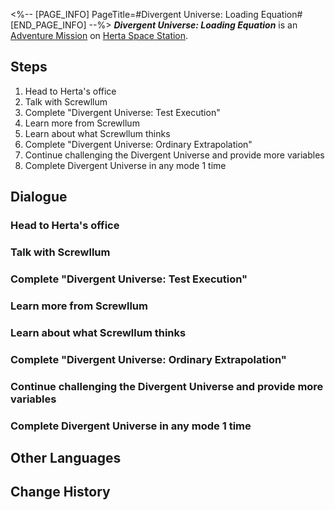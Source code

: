 <%-- [PAGE_INFO]
PageTitle=#Divergent Universe: Loading Equation#
[END_PAGE_INFO] --%>
{{Stub|Dialogue.}}
{{Mission Infobox
|id            = 8023401
|title         = 
|image         = <!--Mission Divergent Universe Loading Equation.png-->
|type          = Adventure
|event_name    = 
|chapter       = 
|requirements  = 
* [[Adventure Mission]] ''[[Good Stuff]]'' completed
* [[Trailblaze Mission]] ''[[Stranger in a Strange Land]]'' completed
|summary       = <!--official mission summary from Fate's Atlas-->
|characters    = Trailblazer
|startLocation = [[Herta Space Station]] - [[Herta's Office]]
|world         = Herta Space Station
|area          = Herta's Office
|prev          = Good Stuff
|next          = 
|rewards       = Credit*5,000
}}
'''''Divergent Universe: Loading Equation''''' is an [[Adventure Mission]] on [[Herta Space Station]].

==Steps==
# Head to Herta's office
# Talk with Screwllum
# Complete "Divergent Universe: Test Execution"
# Learn more from Screwllum
# Learn about what Screwllum thinks
# Complete "Divergent Universe: Ordinary Extrapolation"
# Continue challenging the Divergent Universe and provide more variables
# Complete Divergent Universe in any mode 1 time

<!--
==Gameplay Notes==

--><!--
==Trial Character==

-->
==Dialogue==
{{Stub Dialogue}}

===Head to Herta's office===
{{Mission Description|type=adventure|location=Herta's Office|Great inventions often arise from a stroke of inspiration by geniuses and the thousand waves of the era.}}
{{Dialogue Start}}
:{{tx}}
{{Dialogue End}}

===Talk with Screwllum===
{{Mission Description|type=adventure|location=(The Radiant Feldspar/The Trailblaze's Stern/The Tatalov/The Soaring Clock Hand)|update|Plant a flower among the collision of ideas and wait for it to sprout in the future.}}
{{Dialogue Start}}
:{{tx}}
{{Dialogue End}}

===Complete "Divergent Universe: Test Execution"===
{{Mission Description|type=adventure|location=(The Radiant Feldspar/The Trailblaze's Stern/The Tatalov/The Soaring Clock Hand)|update|Nameless falls from the dream into the mortal realm, while the mortal realm catches Nameless in dreams.}}
{{Dialogue Start}}
:{{tx}}
{{Dialogue End}}

===Learn more from Screwllum===
{{Mission Description|type=adventure|location=(The Radiant Feldspar/The Trailblaze's Stern/The Tatalov/The Soaring Clock Hand)|update|In the equation between the Aeons and mortals, where will Truth make its choice?}}
{{Dialogue Start}}
:{{tx}}
{{Dialogue End}}

===Learn about what Screwllum thinks===
{{Mission Description|type=adventure|location=(The Radiant Feldspar/The Trailblaze's Stern/The Tatalov/The Soaring Clock Hand)|update|Please, close your eyes and listen to the melody behind those names.}}
{{Dialogue Start}}
:{{tx}}
{{Dialogue End}}

===Complete "Divergent Universe: Ordinary Extrapolation"===
{{Mission Description|type=adventure|location=(The Radiant Feldspar/The Trailblaze's Stern/The Tatalov/The Soaring Clock Hand)|update|Nameless falls from the dream into the mortal realm, while the mortal realm catches Nameless in dreams.}}
{{Dialogue Start}}
:{{tx}}
{{Dialogue End}}

===Continue challenging the Divergent Universe and provide more variables===
{{Mission Description|type=adventure|location=(The Radiant Feldspar/The Trailblaze's Stern/The Tatalov/The Soaring Clock Hand)|update|Step into their story, witness their lives, and remember their existence.}}
{{Dialogue Start}}
:{{tx}}
{{Dialogue End}}

===Complete Divergent Universe in any mode 1 time===
{{Dialogue Start}}
:{{tx}}
{{Dialogue End}}

==Other Languages==
{{Other Languages
|en   = Divergent Universe: Loading Equation
|zhs  = 差分宇宙：方程载入
|zht  = 差分宇宙：方程式載入
|ja   = 階差宇宙：方程式の読み込み
|ko   = 차분화 우주: 방정식 로딩
|es   = Universo Diferenciado: Cargando ecuación
|fr   = Univers parallèle : Chargement d'équation
|ru   = Расходящаяся вселенная: Загрузка уравнения
|th   = จักรวาลต่างมิติ: โหลดสมการ
|vi   = Vũ Trụ Sai Phân: Tải Phương Trình
|de   = Divergentes Universum: Gleichungsladung
|id   = Divergent Universe: Pemuatan Persamaan
|pt   = Universo Divergente: Carregando Equação
}}

==Change History==
{{Change History|2.3}}
